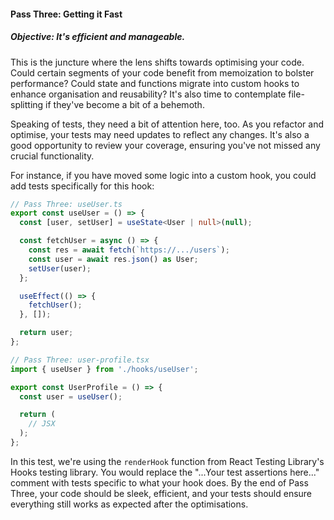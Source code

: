 #### Pass Three: Getting it Fast

##### Objective: It's efficient and manageable.

This is the juncture where the lens shifts towards optimising your code. Could certain segments of your code benefit from memoization to bolster performance? Could state and functions migrate into custom hooks to enhance organisation and reusability? It's also time to contemplate file-splitting if they've become a bit of a behemoth.

Speaking of tests, they need a bit of attention here, too. As you refactor and optimise, your tests may need updates to reflect any changes. It's also a good opportunity to review your coverage, ensuring you've not missed any crucial functionality.

For instance, if you have moved some logic into a custom hook, you could add tests specifically for this hook:

```typescript
// Pass Three: useUser.ts
export const useUser = () => {
  const [user, setUser] = useState<User | null>(null);

  const fetchUser = async () => {
    const res = await fetch(`https://.../users`);
    const user = await res.json() as User;
    setUser(user);
  };

  useEffect(() => {
    fetchUser();
  }, []);

  return user;
};

// Pass Three: user-profile.tsx
import { useUser } from './hooks/useUser';

export const UserProfile = () => {
  const user = useUser();

  return (
    // JSX
  );
};
```

In this test, we're using the `renderHook` function from React Testing Library's Hooks testing library. You would replace the "...Your test assertions here..." comment with tests specific to what your hook does. By the end of Pass Three, your code should be sleek, efficient, and your tests should ensure everything still works as expected after the optimisations.